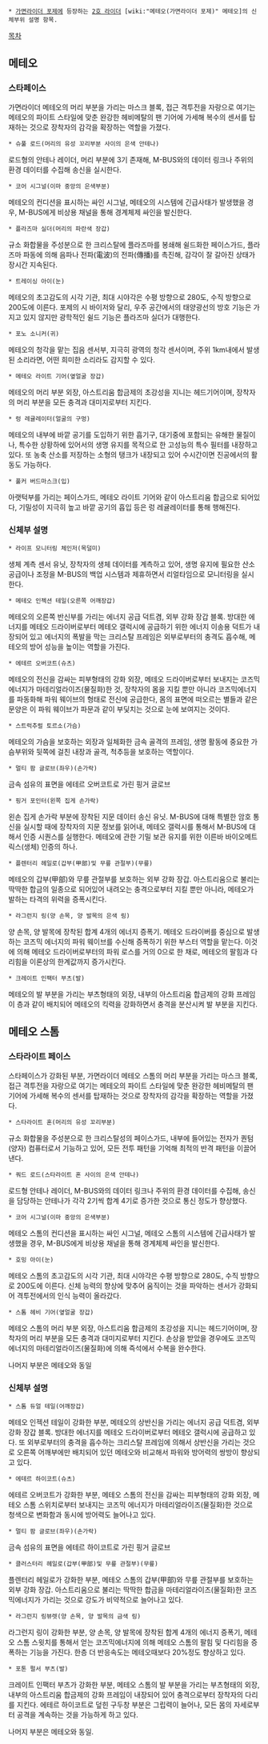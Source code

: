  * [[가면라이더 포제]]에 등장하는 [[가면라이더 시리즈/2호 라이더|2호 라이더]] [wiki:"메테오(가면라이더 포제)" 메테오]의 신체부위 설명 항목.

[[목차]]
== 메테오 ==
=== 스타페이스 ===

가면라이더 메테오의 머리 부분을 가리는 마스크 블록, 접근 격투전을 자랑으로 여기는 메테오의 파이트 스타일에 맞춘 완강한 헤비메탈의 팬 기어에 가세해 복수의 센서를 탑재하는 것으로 장착자의 감각을 확장하는 역할을 가졌다.

 * 슈풀 로드(머리의 유성 꼬리부분 사이의 은색 안테나)
로드형의 안테나 레이더, 머리 부분에 3기 존재해, M-BUS와의 데이터 링크나 주위의 환경 데이터를 수집해 송신을 실시한다.

 * 코어 시그널(이마 중앙의 은색부분)
메테오의 컨디션을 표시하는 싸인 시그널, 메테오의 시스템에 긴급사태가 발생했을 경우, M-BUS에게 비상용 채널을 통해 경계체제 싸인을 발신한다.  

 * 플라즈마 실더(머리의 파란색 장갑)
규소 화합물을 주성분으로 한 크리스탈에 플라즈마를 봉쇄해 쉴드화한 페이스가드, 플라즈마 파동에 의해 음파나 전파(電波)의 전파(傳播)를 촉진해, 감각이 잘 갈아진 상태가 장시간 지속된다. 

 * 트레이싱 아이(눈)
메테오의 초고감도의 시각 기관, 최대 시야각은 수평 방향으로 280도, 수직 방향으로 200도에 이른다. 포제의 시 바이저와 달리, 우주 공간에서의 태양광선의 방호 기능은 가지고 있지 않지만 광학적인 쉴드 기능은 플라즈마 실더가 대행한다.

 * 포노 소니커(귀)
메테오의 청각을 맡는 집음 센서부, 지극히 광역의 청각 센서이며, 주위 1km내에서 발생된 소리라면, 어떤 희미한 소리라도 감지할 수 있다.

 * 메테오 라이트 기어(옆얼굴 장갑)
메테오의 머리 부분 외장, 아스트리움 합금제의 초강성을 지니는 헤드기어이며, 장착자의 머리 부분을 모든 충격과 대미지로부터 지킨다.

 * 렁 레귤레이터(얼굴의 구멍)
메테오의 내부에 바깥 공기를 도입하기 위한 흡기구, 대기중에 포함되는 유해한 물질이나, 특수한 상황하에 있어서의 생명 유지를 목적으로 한 고성능의 특수 필터를 내장하고 있다. 또 농축 산소를 저장하는 소형의 탱크가 내장되고 있어 수시간이면 진공에서의 활동도 가능하다.

 * 풀커 버드마스크(입)
아랫턱부를 가리는 페이스가드, 메테오 라이트 기어와 같이 아스트리움 합금으로 되어있다, 기밀성이 지극히 높고 바깥 공기의 흡입 등은 렁 레귤레이터를 통해 행해진다.

=== 신체부 설명 ===
 * 라이프 모니터링 체인저(목덜미)
생체 계측 센서 유닛, 장착자의 생체 데이터를 계측하고 있어, 생명 유지에 필요한 산소 공급이나 조정을 M-BUS의 백업 시스템과 제휴하면서 리얼타임으로 모니터링을 실시한다.

 * 메테오 인젝션 테일(오른쪽 어깨장갑)
메테오의 오른쪽 반신부를 가리는 에너지 공급 덕트겸, 외부 강화 장갑 블록. 방대한 에너지를 메테오 드라이버로부터 메테오 갤럭시에 공급하기 위한 에너지 이송용 덕트가 내장되어 있고 에너지의 폭발을 막는 크리스탈 프레임은 외부로부터의 충격도 흡수해, 메테오의 방어 성능을 높이는 역할을 가진다.

 * 에테르 오버코트(슈츠)
메테오의 전신을 감싸는 피부형태의 강화 외장, 메테오 드라이버로부터 보내지는 코즈믹 에너지가 마테리얼라이즈(물질화)한 것, 장착자의 몸을 지킬 뿐만 아니라 코즈믹에너지를 파동화해 파워 웨이브의 형태로 전신에 공급한다, 몸의 표면에 떠오르는 별들과 같은 문양은 이 파워 웨이브가 파문과 같이 부딫치는 것으로 눈에 보여지는 것이다.

 * 스트럭추럴 토르소(가슴)
메테오의 가슴을 보호하는 외장과 일체화한 금속 골격의 프레임, 생명 활동에 중요한 가슴부위와 뒷쪽에 걸친 내장과 골격, 척추등을 보호하는 역할이다. 

 * 멀티 팜 글로브(좌우)(손가락)
금속 섬유의 표면을 에테르 오버코트로 가린 핑거 글로브

 * 핑거 포인터(왼쪽 집게 손가락)
왼손 집게 손가락 부분에 장착된 지문 데이터 송신 유닛. M-BUS에 대해 특별한 암호 통신을 실시할 때에 장착자의 지문 정보를 읽어내, 메테오 갤럭시를 통해서 M-BUS에 대해서 인증 시퀀스를 실행한다. 메테오에 관한 기밀 보관 유지를 위한 이른바 바이오메트릭스(생체) 인증의 하나.

 * 플렌터리 헤일로(갑부(甲部)및 무릎 관절부)(무릎)
메테오의 갑부(甲部)와 무릎 관절부를 보호하는 외부 강화 장갑. 아스트리움으로 불리는 딱딱한 합금의 일종으로 되어있어 내려오는 충격으로부터 지킬 뿐만 아니라, 메테오가 발하는 타격의 위력을 증폭시킨다.

 * 라그런지 링(양 손목, 양 발목의 은색 링)
양 손목, 양 발목에 장착된 합계 4개의 에너지 증폭기. 메테오 드라이버를 중심으로 발생하는 코즈믹 에너지의 파워 웨이브를 수신해 증폭하기 위한 부스터 역할을 맡는다. 이것에 의해 메테오 드라이버로부터의 파워 로스를 거의 0으로 한 채로, 메테오의 팔힘과 다리힘을 이론상의 한계값까지 증가시킨다.

 * 크레이트 인팩터 부츠(발)
메테오의 발 부분을 가리는 부츠형태의 외장, 내부의 아스트리움 합금제의 강화 프레임이 층과 같이 배치되어 메테오의 킥력을 강화하면서 충격을 분산시켜 발 부분을 지킨다.

== 메테오 스톰 ==
=== 스타라이트 페이스 ===
스타페이스가 강화된 부분, 가면라이더 메테오 스톰의 머리 부분을 가리는 마스크 블록, 접근 격투전을 자랑으로 여기는 메테오의 파이트 스타일에 맞춘 완강한 헤비메탈의 팬 기어에 가세해 복수의 센서를 탑재하는 것으로 장착자의 감각을 확장하는 역할을 가졌다.

 * 스타라이트 혼(머리의 유성 꼬리부분)
규소 화합물을 주성분으로 한 크리스탈성의 페이스가드, 내부에 들어있는 전자가 퀀텀(양자) 컴퓨터로서 기능하고 있어, 모든 전투 패턴을 기억해 최적의 반격 패턴을 이끌어낸다. 

 * 쿼드 로드(스타라이트 혼 사이의 은색 안테나)
로드형 안테나 레이더, M-BUS와의 데이터 링크나 주위의 환경 데이터를 수집해, 송신을 담당하는 안테나가 각각 2기씩 합계 4기로 증가한 것으로 통신 정도가 향상했다.

 * 코어 시그널(이마 중앙의 은색부분)
메테오 스톰의 컨디션을 표시하는 싸인 시그널, 메테오 스톰의 시스템에 긴급사태가 발생했을 경우, M-BUS에게 비상용 채널을 통해 경계체제 싸인을 발신한다.

 * 호밍 아이(눈) 
메테오 스톰의 초고감도의 시각 기관, 최대 시야각은 수평 방향으로 280도, 수직 방향으로 200도에 이른다. 신체 능력의 향상에 맞추어 움직이는 것을 파악하는 센서가 강화되어 격투전에서의 인식 능력이 올라갔다.

 * 스톰 헤비 기어(옆얼굴 장갑)
메테오 스톰의 머리 부분 외장, 아스트리움 합금제의 초강성을 지니는 헤드기어이며, 장착자의 머리 부분을 모든 충격과 대미지로부터 지킨다. 손상을 받았을 경우에도 코즈믹에너지의 마테리얼라이즈(물질화)에 의해 즉석에서 수복을 완수한다.

나머지 부분은 메테오와 동일

=== 신체부 설명 ===
 * 스톰 듀얼 테일(어깨장갑)
메테오 인젝션 테일이 강화한 부분, 메테오의 상반신을 가리는 에너지 공급 덕트겸, 외부 강화 장갑 블록. 방대한 에너지를 메테오 드라이버로부터 메테오 갤럭시에 공급하고 있다. 또 외부로부터의 충격을 흡수하는 크리스탈 프레임에 의해서 상반신을 가리는 것으로 오른쪽 어깨부에만 배치되어 있던 메테오와 비교해서 파워와 방어력의 쌍방이 향상되고 있다. 

 * 에테르 하이코트(슈츠)
에테르 오버코트가 강화한 부분, 메테오 스톰의 전신을 감싸는 피부형태의 강화 외장, 메테오 스톰 스위치로부터 보내지는 코즈믹 에너지가 마테리얼라이즈(물질화)한 것으로 청색으로 변화함과 동시에 방어력도 늘어나고 있다.

 * 멀티 팜 글로브(좌우)(손가락)
금속 섬유의 표면을 에테르 하이코트로 가린 핑거 글로브

 * 클러스터리 헤일로(갑부(甲部)및 무릎 관절부)(무릎)
플렌터리 헤일로가 강화한 부분, 메테오 스톰의 갑부(甲部)와 무릎 관절부를 보호하는 외부 강화 장갑. 아스트리움으로 불리는 딱딱한 합금을 마테리얼라이즈(물질화)한 코즈믹에너지가 가리는 것으로 강도가 비약적으로 늘어나고 있다.

 * 라그런지 링뷰렛(양 손목, 양 발목의 금색 링)
라그런지 링이 강화한 부분, 양 손목, 양 발목에 장착된 합계 4개의 에너지 증폭기, 메테오 스톰 스윗치를 통해서 얻는 코즈믹에너지에 의해 메테오 스톰의 팔힘 및 다리힘을 증폭하는 기능을 가진다. 한층 더 반응속도는 메테오때보다 20%정도 향상하고 있다.

 * 포톤 펄서 부츠(발)
크레이트 인팩터 부츠가 강화한 부분, 메테오 스톰의 발 부분을 가리는 부츠형태의 외장, 내부의 아스트리움 합금제의 강화 프레임이 내장되어 있어 충격으로부터 장착자의 다리를 지킨다. 에테르 하이코트로 덮힌 구두창 부분은 그립력이 늘어나, 모든 몸의 자세로부터 공격을 계속하는 것을 가능하게 하고 있다.

나머지 부분은 메테오와 동일.
